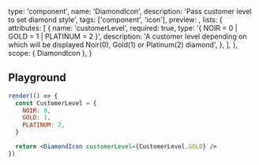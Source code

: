
  type: 'component',
  name: 'DiamondIcon',
  description: 'Pass customer level to set diamond style',
  tags: ['component', 'icon'],
  preview: <DiamondIcon customerLevel={CustomerLevel.NOIR} />,
  lists: {
    attributes: [
      {
        name: 'customerLevel',
        required: true,
        type: '{ NOIR = 0 | GOLD = 1 | PLATINUM = 2 }',
        description: 'A customer level depending on which will be displayed Noir(0), Gold(1) or Platinum(2) diamond',
      },
    ],
  },
  scope: { DiamondIcon },
}

## Playground

```jsx live render
render(() => {
  const CustomerLevel = {
    NOIR: 0,
    GOLD: 1,
    PLATINUM: 2,
  }

  return <DiamondIcon customerLevel={CustomerLevel.GOLD} />
})
```
